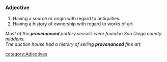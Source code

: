 ===Adjective===
{{en-adj}}
 


# Having a source or origin with regard to antiquities.
# Having a history of ownership with regard to works of art 
''Most of the '''provenanced''' pottery vessels were found in San Diego county middens.''<br>
''The auction house had a history of selling '''provenanced''' fine art.''


[[category:Adjectives]]